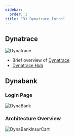 ---
sidebar:
  order: 3
title: "3) Dynatrace Intro"
---

## Dynatrace

![Dynatrace](../../../img/intro1.jpg)

- Brief overview of [Dynatrace](https://www.dynatrace.com/)
- [Dynatrace Hub](https://www.dynatrace.com/hub/)

## Dynabank

### Login Page

![DynaBank](../../../img/dynabank.jpg)

### Architecture Overview

![DynaBankInsurCart](../../../img/DynaBankInsuraCart.png)

